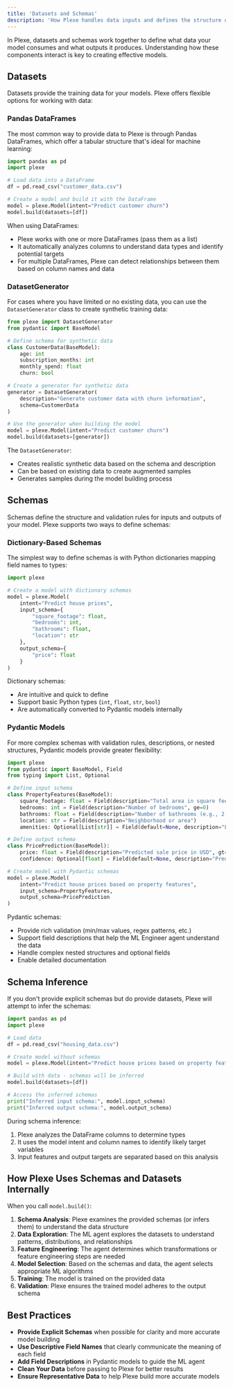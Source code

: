 ```yaml
---
title: 'Datasets and Schemas'
description: 'How Plexe handles data inputs and defines the structure of ML models.'
---
```


In Plexe, datasets and schemas work together to define what data your model consumes and what outputs it produces. Understanding how these components interact is key to creating effective models.

## Datasets

Datasets provide the training data for your models. Plexe offers flexible options for working with data:

### Pandas DataFrames

The most common way to provide data to Plexe is through Pandas DataFrames, which offer a tabular structure that's ideal for machine learning:

```python
import pandas as pd
import plexe

# Load data into a DataFrame
df = pd.read_csv("customer_data.csv")

# Create a model and build it with the DataFrame
model = plexe.Model(intent="Predict customer churn")
model.build(datasets=[df])
```

When using DataFrames:
- Plexe works with one or more DataFrames (pass them as a list)
- It automatically analyzes columns to understand data types and identify potential targets
- For multiple DataFrames, Plexe can detect relationships between them based on column names and data

### DatasetGenerator

For cases where you have limited or no existing data, you can use the `DatasetGenerator` class to create synthetic training data:

```python
from plexe import DatasetGenerator
from pydantic import BaseModel

# Define schema for synthetic data
class CustomerData(BaseModel):
    age: int
    subscription_months: int
    monthly_spend: float
    churn: bool

# Create a generator for synthetic data
generator = DatasetGenerator(
    description="Generate customer data with churn information",
    schema=CustomerData
)

# Use the generator when building the model
model = plexe.Model(intent="Predict customer churn")
model.build(datasets=[generator])
```

The `DatasetGenerator`:
- Creates realistic synthetic data based on the schema and description
- Can be based on existing data to create augmented samples
- Generates samples during the model building process

## Schemas

Schemas define the structure and validation rules for inputs and outputs of your model. Plexe supports two ways to define schemas:

### Dictionary-Based Schemas

The simplest way to define schemas is with Python dictionaries mapping field names to types:

```python
import plexe

# Create a model with dictionary schemas
model = plexe.Model(
    intent="Predict house prices",
    input_schema={
        "square_footage": float,
        "bedrooms": int,
        "bathrooms": float,
        "location": str
    },
    output_schema={
        "price": float
    }
)
```

Dictionary schemas:
- Are intuitive and quick to define
- Support basic Python types (`int`, `float`, `str`, `bool`)
- Are automatically converted to Pydantic models internally

### Pydantic Models

For more complex schemas with validation rules, descriptions, or nested structures, Pydantic models provide greater flexibility:

```python
import plexe
from pydantic import BaseModel, Field
from typing import List, Optional

# Define input schema
class PropertyFeatures(BaseModel):
    square_footage: float = Field(description="Total area in square feet", gt=0)
    bedrooms: int = Field(description="Number of bedrooms", ge=0)
    bathrooms: float = Field(description="Number of bathrooms (e.g., 2.5)", ge=0)
    location: str = Field(description="Neighborhood or area")
    amenities: Optional[List[str]] = Field(default=None, description="List of property amenities")

# Define output schema
class PricePrediction(BaseModel):
    price: float = Field(description="Predicted sale price in USD", gt=0)
    confidence: Optional[float] = Field(default=None, description="Prediction confidence score (0-1)")

# Create model with Pydantic schemas
model = plexe.Model(
    intent="Predict house prices based on property features",
    input_schema=PropertyFeatures,
    output_schema=PricePrediction
)
```

Pydantic schemas:
- Provide rich validation (min/max values, regex patterns, etc.)
- Support field descriptions that help the ML Engineer agent understand the data
- Handle complex nested structures and optional fields
- Enable detailed documentation

## Schema Inference

If you don't provide explicit schemas but do provide datasets, Plexe will attempt to infer the schemas:

```python
import pandas as pd
import plexe

# Load data
df = pd.read_csv("housing_data.csv")

# Create model without schemas
model = plexe.Model(intent="Predict house prices based on property features")

# Build with data - schemas will be inferred
model.build(datasets=[df])

# Access the inferred schemas
print("Inferred input schema:", model.input_schema)
print("Inferred output schema:", model.output_schema)
```

During schema inference:
1. Plexe analyzes the DataFrame columns to determine types
2. It uses the model intent and column names to identify likely target variables
3. Input features and output targets are separated based on this analysis

## How Plexe Uses Schemas and Datasets Internally

When you call `model.build()`:

1. **Schema Analysis**: Plexe examines the provided schemas (or infers them) to understand the data structure
2. **Data Exploration**: The ML agent explores the datasets to understand patterns, distributions, and relationships
3. **Feature Engineering**: The agent determines which transformations or feature engineering steps are needed
4. **Model Selection**: Based on the schemas and data, the agent selects appropriate ML algorithms
5. **Training**: The model is trained on the provided data
6. **Validation**: Plexe ensures the trained model adheres to the output schema

## Best Practices

- **Provide Explicit Schemas** when possible for clarity and more accurate model building
- **Use Descriptive Field Names** that clearly communicate the meaning of each field
- **Add Field Descriptions** in Pydantic models to guide the ML agent
- **Clean Your Data** before passing to Plexe for better results
- **Ensure Representative Data** to help Plexe build more accurate models